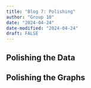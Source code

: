```yaml
---
title: "Blog 7: Polishing"
author: "Group 10"
date: "2024-04-24"
date-modified: "2024-04-24"
draft: FALSE
---
```


## Polishing the Data

## Polishing the Graphs
